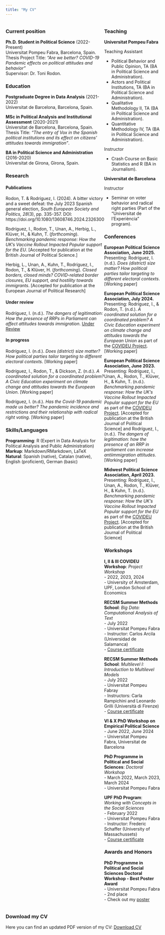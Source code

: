 ```yaml
---
title: "My CV"
---
```


::: {style="display: flex;"}
<div>

### Current position

**Ph.D. Student in Political Science** (2022-Present) <br> Universitat Pompeu Fabra, Barcelona, Spain. <br> Thesis Project Title: *"Are we better? COVID-19 Pandemic effects on political attitudes and behavior"* <br> Supervisor: Dr. Toni Rodon.

### Education

**Postgraduate Degree in Data Analysis** (2021-2022) <br> Universitat de Barcelona, Barcelona, Spain.

**MSc in Political Analysis and Institutional Assessment** (2020-2021) <br> Universitat de Barcelona, Barcelona, Spain. <br> Thesis Title: *"The entry of Vox in the Spanish political institutions and its effect on citizens' attitudes towards immigration"*.

**BA in Political Science and Administration** (2016-2020) <br> Universitat de Girona, Girona, Spain.

### Research

#### Publications

Rodon, T. & Rodríguez, I. (2024). A bitter victory and a sweet defeat: the July 2023 Spanish general election, *South European Society and Politics, 28*(3), pp. 335-357. DOI: https://doi.org/10.1080/13608746.2024.2326300

Rodríguez, I., Rodon, T., Unan, A., Herbig, L., Klüver, H., & Kuhn, T. (*forthcoming*). *Benchmarking pandemic response: How the UK's Vaccine Rollout Impacted Popular support for the EU*. [Accepted for publication at the British Journal of Political Science.]

Herbig, L., Unan, A., Kuhn, T., Rodríguez, I., Rodon, T., & Klüver, H. (*forthcoming*). *Closed borders, closed minds? COVID-related border closures, EU support, and hostility towards immigrants*. [Accepted for publication at the European Journal of Political Research]


#### Under review

Rodríguez, I. (n.d.). *The dangers of legitimation: How the presence of RRPs in Parliament can affect attitudes towards immigration*. [Under Review]

#### In progress

Rodríguez, I. (n.d.). *Does (district) size matter? How political parties tailor targeting to different electoral contexts*. [Working paper]

Rodríguez, I., Rodon, T., & Dickson, Z. (n.d.). *A coordinated solution for a coordinated problem? A Civic Education experiment on climate change and attitudes towards the European Union*. [Working paper]

Rodríguez, I. (n.d.). *Has the Covid-19 pandemic made us better? The pandemic incidence and restrictions and their relationship with radical right voting*. [Working paper]

### Skills/Languages

**Programming**: R (Expert in Data Analysis for Political Analysis and Public Administration) <br> **Markup**: Markdown/RMarkdown, LaTeX <br> **Natural**: Spanish (native), Catalan (native), English (proficient), German (basic)

</div>

<div>

### Teaching

**Universitat Pompeu Fabra** <br>

Teaching Assistant <br>

- Political Behavior and Public Opinion, TA (BA in Political Science and Administration). <br>
- Actors and Political Institutions, TA (BA in Political Science and Administration).
- Qualitative Methodology II, TA (BA in Political Science and Administration). <br>
- Quantitative Methodology IV, TA (BA in Political Science and Administration).


Instructor <br>

- Crash Course on Basic Statistics and R (BA in Journalism). <br>

**Universitat de Barcelona** <br>

Instructor <br>

- Seminar on voter behavior and radical right parties (Part of the "Universitat de l'Experiència" program).

### Conferences

**European Political Science Association, June 2025.** <br> Presenting: Rodríguez, I. (n.d.). *Does (district) size matter? How political parties tailor targeting to different electoral contexts*. [Working paper]

**European Political Science Association, July 2024.** <br> Presenting: Rodríguez, I., & Rodon, T. (n.d.). *A coordinated solution for a coordinated problem? A Civic Education experiment on climate change and attitudes towards the European Union* as part of the [COVIDEU Project](https://www.covideu.info). [Working paper]

**European Political Science Association, June 2023.** <br> Presenting: Rodríguez, I., Unan, A., Rodon, T., Klüver, H., & Kuhn, T. (n.d.). *Benchmarking pandemic response: How the UK's Vaccine Rollout Impacted Popular support for the EU* as part of the [COVIDEU Project](https://www.covideu.info). [Accepted for publication at the British Journal of Political Science] and Rodríguez, I., (n.d.). *The dangers of legitimation: how the presence of an RRP in parliament can increase antiimmigration attitudes*. [Working paper]

**Midwest Political Science Association, April 2023.** <br> Presenting: Rodríguez, I., Unan, A., Rodon, T., Klüver, H., & Kuhn, T. (n.d.). *Benchmarking pandemic response: How the UK's Vaccine Rollout Impacted Popular support for the EU* as part of the [COVIDEU Project](https://www.covideu.info). [Accepted for publication at the British Journal of Political Science]


### Workshops


**I, II & III COVIDEU Workshop**: *Project Workshop* <br> - 2022, 2023, 2024 <br> - University of Amsterdam, UPF, London School of Economics

**RECSM Summer Methods School**: *Big Data: Computational Analysis of Text* <br> - July 2022 <br> -  Universitat Pompeu Fabra <br> - Instructor: Carlos Arcila (Universidad de Salamanca) <br> - <a href="BigData_Certificate.pdf#" class="download" title="Course certificate">Course certificate</a>

**RECSM Summer Methods School**: *Multilevel I: Introduction to Multilevel Models* <br> - July 2022 <br> - Universitat Pompeu Fabray <br> - Instructors: Carla Rampichini and Leonardo Grilli (Università di Firenze) <br> - <a href="MultilevelI_Certificate.pdf#" class="download" title="Course certificate">Course certificate</a>

**VI & X PhD Workshop on Empirical Political Science** <br> - June 2022, June 2024 <br> - Universitat Pompeu Fabra, Universitat de Barcelona <br>

**PhD Programme in Political and Social Sciences**: *Doctoral Workshop* <br> - March 2022, March 2023, March 2024 <br> - Universitat Pompeu Fabra

**UPF PhD Program**: *Working with Concepts in the Social Sciences* <br> - February 2022 <br> - Universitat Pompeu Fabra <br> - Instructor: Frederic Schaffer (University of Massachussets) <br> - <a href="Concepts_Certificate.pdf#" class="download" title="Course certificate">Course certificate</a>

### Awards and Honors

**PhD Programme in Political and Social Sciences Doctoral Workshop - Best Poster Award** <br> - Universitat Pompeu Fabra <br> - 2nd place <br> - Check out my <a href="IreneRodriguez_Poster_PhDWorkshop.pdf#" class="download" title="poster">poster</a>

</div>
:::

### Download my CV

Here you can find an updated PDF version of my CV: <a href="Irene_Rodriguez_CV.pdf#" class="download" title="Download CV as PDF">Download CV</a>
